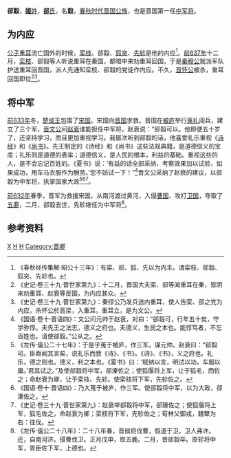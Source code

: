 {{Infobox 先秦人物
|名称= 郤縠
|图像=
|图说=
|姓=[[姬姓|姬]]
|氏=[[郤氏|郤]]
|名=縠
|字=
|别名=
|别字=
|谥号=
|时代=春秋时期
|国家=
|身份=[[晋国|晋国]][[中军将|中军将]]
|出生=
|逝世= 前632年
|在位=
|父=
|母=
|正妻=
|妾=
|子女=
|太子=
}}
'''郤縠'''{{BD|？||前632年||catIdx=X}}，[[姬姓|'''姬'''姓]]，[[郤氏|'''郤'''氏]]，名'''縠'''，[[春秋时代|春秋时代]][[晋国|晋国]][[公族|公族]]，也是晋国第一任[[中军将|中军将]]。

==为内应==
[[公子重耳|公子重耳]]流亡国外的时候，[[栾枝|栾枝]]、郤縠、[[狐突|狐突]]、[[先轸|先轸]]是他的内应<ref>《春秋经传集解·昭公十三年》：有栾、郤、狐、先以为内主。谓栾枝、郤縠、狐突、先轸也。</ref>。[[前637年|前637年]]十二月，[[栾枝|栾枝]]、郤縠等人听说重耳在秦国，都暗中来劝重耳回国，于是[[秦穆公|秦穆公]]就派军队护送重耳回晋国，派人先通知栾枝、郤縠的党徒作内应。不久，[[晋怀公|晋怀公]]被杀，重耳回国即位<ref>《史记·卷三十九·晋世家第九》：十二月，晋国大夫栾、郤等闻重耳在秦，皆阴来劝重耳、赵衰等反国，为内应甚众。</ref><ref>《史记·卷三十九·晋世家第九》：秦缪公乃发兵送内重耳，使人告栾、郤之党为内应，杀怀公於高梁，入重耳。重耳立，是为文公。</ref>。

==将中军==
[[前633年|前633年]]冬，[[楚成王|楚成王]]包围了[[宋国|宋国]]，宋国向[[晋国|晋国]]求救。晋国在[[被庐|被庐]]举行[[蒐礼|蒐礼]]阅兵，建立了三个军，[[晋文公|晋文公]]问[[赵衰|赵衰]]谁能担任中军将，赵衰说：“郤縠可以。他即便五十岁了，还坚持学习，而且更加重视学习。我屡次听到郤縠的话，他喜爱礼乐重视《[[诗经|诗经]]》和《[[尚书|尚书]]》。先王制定的《诗经》和《尚书》这些法规典籍，是道德信义的宝库；礼乐则是道德的表率；道德信义，是人民的根本，利益的基础。重视这些的人，是不会忘记百姓的。《夏书》说：‘有益的话全部采纳，考察效果加以试验，如果成功，用车马衣服作为酬劳。’您不妨试一下！”<ref>《国语·卷十·晋语四》：文公问元帅于赵衰，对曰：“郤縠可，行年五十矣，守学弥惇。夫先王之法志，德义之府也。夫德义，生民之本也。能惇笃者，不忘百姓也。请使郤縠。”公从之。</ref>晋文公采纳了赵衰的建议，以郤縠为中军将，执掌国家大政<ref>《左传·僖公二十七年》：于是乎蒐于被庐，作三军。谋元帅。赵衰曰：“郤縠可。臣亟闻其言矣，说礼乐而敦《诗》、《书》。《诗》、《书》，义之府也。礼乐，德之则也。德义，利之本也。《夏书》曰：‘赋纳以言，明试以功，车服以庸。’君其试之。”及使郤縠将中军，郤溱佐之；使狐偃将上军，让于狐毛，而佐之；命赵衰为卿，让于栾枝、先轸。使栾枝将下军，先轸佐之。</ref><ref>《国语·卷十·晋语四》：乃大蒐于被庐，作三军。使郤縠将中军，以为大政，郤溱佐之。</ref><ref>《史记·卷三十九·晋世家第九》：赵衰举郤縠将中军，郤臻佐之；使狐偃将上军，狐毛佐之，命赵衰为卿；栾枝将下军，先轸佐之；荀林父御戎，魏犨为右：往伐。</ref>。

[[前632年|前632年]]春季，晋军为救援宋国，从南河渡过黄河，入侵[[曹国|曹国]]、攻打[[卫国|卫国]]，夺取了[[五鹿|五鹿]]，二月，郤縠去世，先轸继任为中军将<ref>《左传·僖公二十八年》：二十八年春，晋侯将伐曹，假道于卫，卫人弗许。还，自南河济。侵曹伐卫。正月戊申，取五鹿。二月，晋郤縠卒。原轸将中军，胥臣佐下军，上德也。</ref>。

==参考资料==
{{reflist}}

{{start box}}
{{s-none|无|初次设置}}
{{s-title|[[春秋|春秋]][[晉國|晉國]]中军将（元帅）|[[前633年|前633年]]—[[前632年|前632年]]}}
{{s-after|[[先轸|先轸]]}}
{{end box}}

[[Category:春秋人|X]]
[[Category:郤姓|H]]
[[Category:姬姓|H]]
[[Category:晋卿|Category:晋卿]]